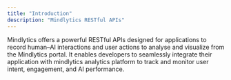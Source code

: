 ```yaml
---
title: "Introduction"
description: "Mindlytics RESTful APIs"
---
```


Mindlytics offers a powerful RESTful APIs designed for applications to record human–AI interactions and user actions to analyse and visualize from the Mindlytics portal. It enables developers to seamlessly integrate their application with mindlytics analytics platform to track and monitor user intent, engagement, and AI performance. 